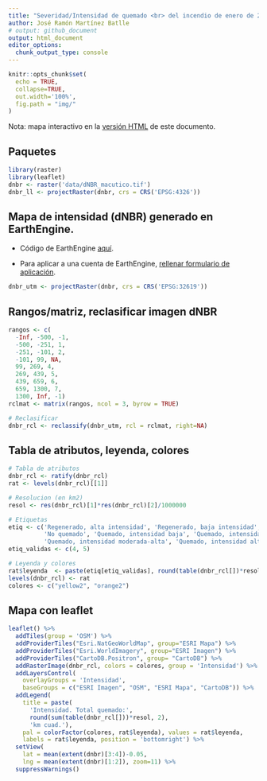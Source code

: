 ```yaml
---
title: "Severidad/Intensidad de quemado <br> del incendio de enero de 2022 en Macutico, <br> Cordillera Central, República Dominicana"
author: José Ramón Martínez Batlle
# output: github_document
output: html_document
editor_options: 
  chunk_output_type: console
---
```


<!-- README.md is generated from README.Rmd. Please edit that file -->

```r
knitr::opts_chunk$set(
  echo = TRUE,
  collapse=TRUE,
  out.width='100%',
  fig.path = "img/"
)
```

Nota: mapa interactivo en la [versión HTML](README.html) de este documento.

## Paquetes

```r
library(raster)
library(leaflet)
dnbr <- raster('data/dNBR_macutico.tif')
dnbr_ll <- projectRaster(dnbr, crs = CRS('EPSG:4326'))
```

## Mapa de intensidad (dNBR) generado en EarthEngine.

- Código de EarthEngine [aquí](https://code.earthengine.google.com/?scriptPath=users%2Fjoseramon%2Fpublic%3Aburn-severity-macutico-2022).

- Para aplicar a una cuenta de EarthEngine, [rellenar formulario de aplicación](https://signup.earthengine.google.com/#!/).

```r
dnbr_utm <- projectRaster(dnbr, crs = CRS('EPSG:32619'))
```

## Rangos/matriz, reclasificar imagen dNBR

```r
rangos <- c(
  -Inf, -500, -1,
  -500, -251, 1,
  -251, -101, 2,
  -101, 99, NA,
  99, 269, 4,
  269, 439, 5,
  439, 659, 6,
  659, 1300, 7,
  1300, Inf, -1) 
rclmat <- matrix(rangos, ncol = 3, byrow = TRUE)

# Reclasificar
dnbr_rcl <- reclassify(dnbr_utm, rcl = rclmat, right=NA)
```

## Tabla de atributos, leyenda, colores

```r
# Tabla de atributos
dnbr_rcl <- ratify(dnbr_rcl)
rat <- levels(dnbr_rcl)[[1]]

# Resolucion (en km2)
resol <- res(dnbr_rcl)[1]*res(dnbr_rcl)[2]/1000000

# Etiquetas
etiq <- c('Regenerado, alta intensidad', 'Regenerado, baja intensidad', 
          'No quemado', 'Quemado, intensidad baja', 'Quemado, intensidad moderada-baja', 
          'Quemado, intensidad moderada-alta', 'Quemado, intensidad alta')
etiq_validas <- c(4, 5)

# Leyenda y colores
rat$leyenda  <- paste(etiq[etiq_validas], round(table(dnbr_rcl[])*resol, 3), 'km cuad.')
levels(dnbr_rcl) <- rat
colores <- c("yellow2", "orange2")
```

## Mapa con leaflet

```r
leaflet() %>%
  addTiles(group = 'OSM') %>%
  addProviderTiles("Esri.NatGeoWorldMap", group="ESRI Mapa") %>%
  addProviderTiles("Esri.WorldImagery", group="ESRI Imagen") %>%
  addProviderTiles("CartoDB.Positron", group= "CartoDB") %>%
  addRasterImage(dnbr_rcl, colors = colores, group = 'Intensidad') %>% 
  addLayersControl(
    overlayGroups = 'Intensidad',
    baseGroups = c("ESRI Imagen", "OSM", "ESRI Mapa", "CartoDB")) %>%
  addLegend(
    title = paste(
      'Intensidad. Total quemado:',
      round(sum(table(dnbr_rcl[]))*resol, 2),
      'km cuad.'),
    pal = colorFactor(colores, rat$leyenda), values = rat$leyenda,
    labels = rat$leyenda, position = 'bottomright') %>% 
  setView(
    lat = mean(extent(dnbr)[3:4])-0.05,
    lng = mean(extent(dnbr)[1:2]), zoom=11) %>% 
  suppressWarnings()
```

